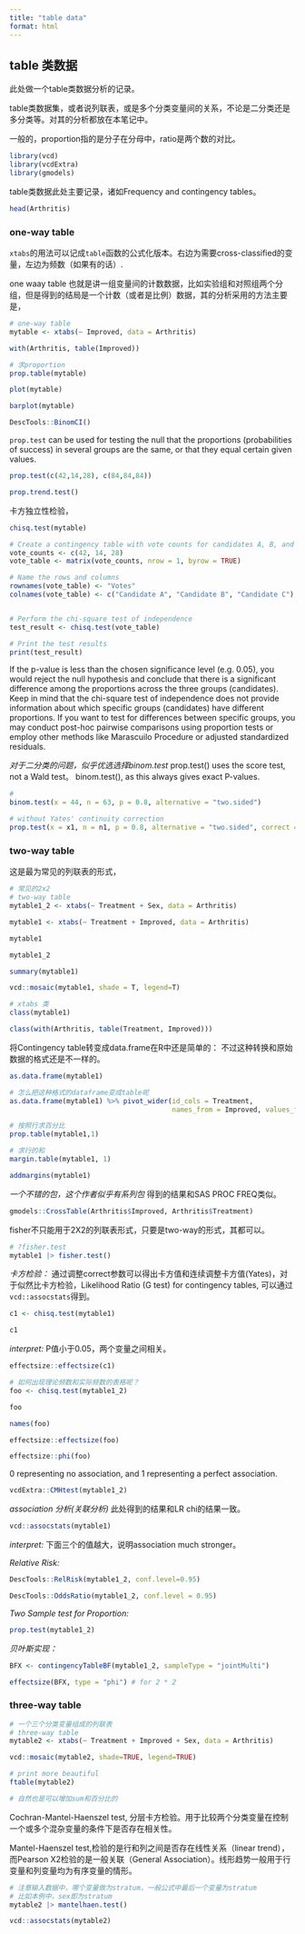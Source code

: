 ```yaml
---
title: "table data"
format: html
---
```


## table 类数据

此处做一个table类数据分析的记录。

table类数据集，或者说列联表，或是多个分类变量间的关系，不论是二分类还是多分类等。对其的分析都放在本笔记中。

一般的，proportion指的是分子在分母中，ratio是两个数的对比。


```r
library(vcd)
library(vcdExtra)
library(gmodels)
```

table类数据此处主要记录，诸如Frequency and contingency tables。

```r
head(Arthritis)
```

### one-way table 

`xtabs`的用法可以记成`table`函数的公式化版本。右边为需要cross-classified的变量，左边为频数（如果有的话）.

one waay table 也就是讲一组变量间的计数数据，比如实验组和对照组两个分组，但是得到的结局是一个计数（或者是比例）数据，其的分析采用的方法主要是，

```r
# one-way table
mytable <- xtabs(~ Improved, data = Arthritis)

with(Arthritis, table(Improved))

# 求proportion
prop.table(mytable)
```

```r
plot(mytable)
```

```r
barplot(mytable)
```

```r
DescTools::BinomCI()
```

`prop.test` can be used for testing the null that the proportions (probabilities of success) in several groups are the same, or that they equal certain given values.
```r
prop.test(c(42,14,28), c(84,84,84))
```


```r
prop.trend.test()
```


卡方独立性检验，
```r
chisq.test(mytable)
```


```r
# Create a contingency table with vote counts for candidates A, B, and C
vote_counts <- c(42, 14, 28)
vote_table <- matrix(vote_counts, nrow = 1, byrow = TRUE)

# Name the rows and columns
rownames(vote_table) <- "Votes"
colnames(vote_table) <- c("Candidate A", "Candidate B", "Candidate C")


# Perform the chi-square test of independence
test_result <- chisq.test(vote_table)

# Print the test results
print(test_result)

```
If the p-value is less than the chosen significance level (e.g. 0.05), you would reject the null hypothesis and conclude that there is a significant difference among the proportions across the three groups (candidates).
Keep in mind that the chi-square test of independence does not provide information about which specific groups (candidates) have different proportions. If you want to test for differences between specific groups, you may conduct post-hoc pairwise comparisons using proportion tests or employ other methods like Marascuilo Procedure or adjusted standardized residuals.


*对于二分类的问题，似乎优选选择binom.test*
prop.test() uses the score test, not a Wald test。
binom.test(), as this always gives exact P-values.
```r
# 
binom.test(x = 44, n = 63, p = 0.8, alternative = "two.sided")

# without Yates' continuity correction
prop.test(x = x1, n = n1, p = 0.8, alternative = "two.sided", correct = FALSE)
```


### two-way table

这是最为常见的列联表的形式，

```r
# 常见的2x2
# two-way table
mytable1_2 <- xtabs(~ Treatment + Sex, data = Arthritis)

mytable1 <- xtabs(~ Treatment + Improved, data = Arthritis)

mytable1

mytable1_2
```

```r
summary(mytable1)

```

```r
vcd::mosaic(mytable1, shade = T, legend=T)
```


```r
# xtabs 类
class(mytable1)

class(with(Arthritis, table(Treatment, Improved)))
```

将Contingency table转变成data.frame在R中还是简单的：
不过这种转换和原始数据的格式还是不一样的。
```r
as.data.frame(mytable1)

# 怎么把这种格式的dataframe变成table呢
as.data.frame(mytable1) %>% pivot_wider(id_cols = Treatment, 
                                        names_from = Improved, values_from = Freq)
```


```r
# 按照行求百分比
prop.table(mytable1,1)

# 求行的和
margin.table(mytable1, 1)
```

```r
addmargins(mytable1)
```

*一个不错的包，这个作者似乎有系列包*
得到的结果和SAS PROC FREQ类似。
```r
gmodels::CrossTable(Arthritis$Improved, Arthritis$Treatment)
```


fisher不只能用于2X2的列联表形式，只要是two-way的形式，其都可以。
```r
# ?fisher.test
mytable1 |> fisher.test()
```


*卡方检验：*
通过调整correct参数可以得出卡方值和连续调整卡方值(Yates)，对于似然比卡方检验，Likelihood Ratio (G test) for contingency tables,
可以通过`vcd::assocstats`得到。
```r
c1 <- chisq.test(mytable1)

c1
```
*interpret: *P值小于0.05，两个变量之间相关。


```r
effectsize::effectsize(c1)

```



```r
# 如何出现理论频数和实际频数的表格呢？
foo <- chisq.test(mytable1_2)

foo

names(foo)
```


```r
effectsize::effectsize(foo)

effectsize::phi(foo)
```

0 representing no association, and 1 representing a perfect association.


```r
vcdExtra::CMHtest(mytable1_2)
```



*association 分析(关联分析)*
此处得到的结果和LR chi的结果一致。
```r
vcd::assocstats(mytable1)
```
*interpret: *下面三个的值越大，说明association much stronger。


*Relative Risk:*
```r
DescTools::RelRisk(mytable1_2, conf.level=0.95)
```

```r
DescTools::OddsRatio(mytable1_2, conf.level = 0.95)
```

*Two Sample test for Proportion: *
```r
prop.test(mytable1_2)
```


*贝叶斯实现：*
```r
BFX <- contingencyTableBF(mytable1_2, sampleType = "jointMulti")

effectsize(BFX, type = "phi") # for 2 * 2
```


### three-way table 

```r
# 一个三个分类变量组成的列联表
# three-way table
mytable2 <- xtabs(~ Treatment + Improved + Sex, data = Arthritis)
```


```r
vcd::mosaic(mytable2, shade=TRUE, legend=TRUE)
```

```r
# print more beautiful
ftable(mytable2)

# 自然也是可以增加sum和百分比的
```


Cochran-Mantel-Haenszel test, 分层卡方检验。用于比较两个分类变量在控制一个或多个混杂变量的条件下是否存在相关性。

Mantel-Haenszel test,检验的是行和列之间是否存在线性关系（linear trend），而Pearson X2检验的是一般关联（General Association）。线形趋势一般用于行变量和列变量均为有序变量的情形。
```r
# 注意输入数据中，哪个变量做为stratum，一般公式中最后一个变量为stratum
# 比如本例中，sex即为stratum
mytable2 |> mantelhaen.test()
```


```r
vcd::assocstats(mytable2)
```





